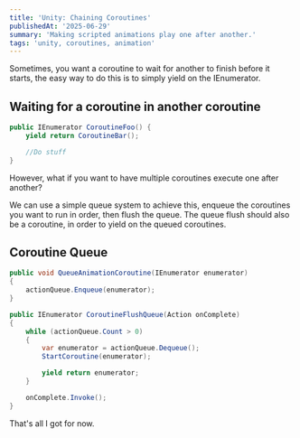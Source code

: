 ```yaml
---
title: 'Unity: Chaining Coroutines'
publishedAt: '2025-06-29'
summary: 'Making scripted animations play one after another.'
tags: 'unity, coroutines, animation'
---
```


Sometimes, you want a coroutine to wait for another to finish before it starts, the easy way to do this is to simply yield on the IEnumerator.

## Waiting for a coroutine in another coroutine
```C#
public IEnumerator CoroutineFoo() {
    yield return CoroutineBar();

    //Do stuff
}
```

However, what if you want to have multiple coroutines execute one after another?

We can use a simple queue system to achieve this, enqueue the coroutines you want to run in order,
then flush the queue. The queue flush should also be a coroutine, in order to yield on the queued coroutines.

## Coroutine Queue
```C#
public void QueueAnimationCoroutine(IEnumerator enumerator)
{
    actionQueue.Enqueue(enumerator);
}

public IEnumerator CoroutineFlushQueue(Action onComplete)
{
    while (actionQueue.Count > 0)
    {
        var enumerator = actionQueue.Dequeue();
        StartCoroutine(enumerator);

        yield return enumerator;
    }

    onComplete.Invoke();
}
```

That's all I got for now.